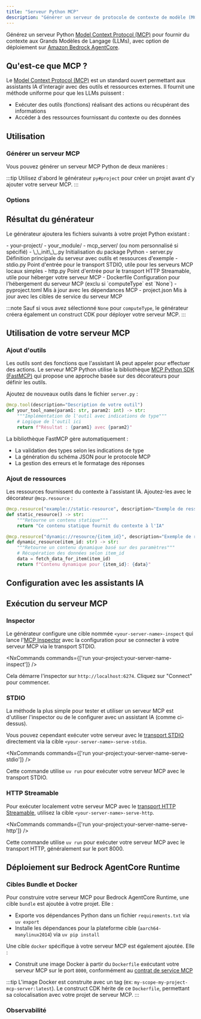 ```yaml
---
title: "Serveur Python MCP"
description: "Générer un serveur de protocole de contexte de modèle (MCP) Python pour fournir du contexte aux modèles de langage de grande taille"
---
```





Générez un serveur Python [Model Context Protocol (MCP)](https://modelcontextprotocol.io/) pour fournir du contexte aux Grands Modèles de Langage (LLMs), avec option de déploiement sur [Amazon Bedrock AgentCore](https://docs.aws.amazon.com/bedrock-agentcore/latest/devguide/).

## Qu'est-ce que MCP ?

Le [Model Context Protocol (MCP)](https://modelcontextprotocol.io/) est un standard ouvert permettant aux assistants IA d'interagir avec des outils et ressources externes. Il fournit une méthode uniforme pour que les LLMs puissent :

- Exécuter des outils (fonctions) réalisant des actions ou récupérant des informations  
- Accéder à des ressources fournissant du contexte ou des données

## Utilisation

### Générer un serveur MCP

Vous pouvez générer un serveur MCP Python de deux manières :

<RunGenerator generator="py#mcp-server" />

:::tip
Utilisez d'abord le générateur <Link path="/guides/python-project">`py#project`</Link> pour créer un projet avant d'y ajouter votre serveur MCP.
:::

### Options

<GeneratorParameters generator="py#mcp-server" />

## Résultat du générateur

Le générateur ajoutera les fichiers suivants à votre projet Python existant :

<FileTree>
  - your-project/
    - your_module/
      - mcp_server/ (ou nom personnalisé si spécifié)
        - \_\_init\_\_.py Initialisation du package Python
        - server.py Définition principale du serveur avec outils et ressources d'exemple
        - stdio.py Point d'entrée pour le transport STDIO, utile pour les serveurs MCP locaux simples
        - http.py Point d'entrée pour le transport HTTP Streamable, utile pour héberger votre serveur MCP
        - Dockerfile Configuration pour l'hébergement du serveur MCP (exclu si `computeType` est `None`)
    - pyproject.toml Mis à jour avec les dépendances MCP
    - project.json Mis à jour avec les cibles de service du serveur MCP
</FileTree>

:::note
Sauf si vous avez sélectionné `None` pour `computeType`, le générateur créera également un construct CDK pour déployer votre serveur MCP.
:::

## Utilisation de votre serveur MCP

### Ajout d'outils

Les outils sont des fonctions que l'assistant IA peut appeler pour effectuer des actions. Le serveur MCP Python utilise la bibliothèque [MCP Python SDK (FastMCP)](https://github.com/modelcontextprotocol/python-sdk) qui propose une approche basée sur des décorateurs pour définir les outils.

Ajoutez de nouveaux outils dans le fichier `server.py` :

```python
@mcp.tool(description="Description de votre outil")
def your_tool_name(param1: str, param2: int) -> str:
    """Implémentation de l'outil avec indications de type"""
    # Logique de l'outil ici
    return f"Résultat : {param1} avec {param2}"
```

La bibliothèque FastMCP gère automatiquement :
- La validation des types selon les indications de type
- La génération du schéma JSON pour le protocole MCP  
- La gestion des erreurs et le formatage des réponses

### Ajout de ressources

Les ressources fournissent du contexte à l'assistant IA. Ajoutez-les avec le décorateur `@mcp.resource` :

```python
@mcp.resource("example://static-resource", description="Exemple de ressource statique")
def static_resource() -> str:
    """Retourne un contenu statique"""
    return "Ce contenu statique fournit du contexte à l'IA"

@mcp.resource("dynamic://resource/{item_id}", description="Exemple de ressource dynamique")
def dynamic_resource(item_id: str) -> str:
    """Retourne un contenu dynamique basé sur des paramètres"""
    # Récupération des données selon item_id
    data = fetch_data_for_item(item_id)
    return f"Contenu dynamique pour {item_id}: {data}"
```

## Configuration avec les assistants IA

<Snippet name="mcp/configuration-py" parentHeading="Configuring with AI Assistants" />

## Exécution du serveur MCP

### Inspector

Le générateur configure une cible nommée `<your-server-name>-inspect` qui lance l'[MCP Inspector](https://github.com/modelcontextprotocol/inspector) avec la configuration pour se connecter à votre serveur MCP via le transport STDIO.

<NxCommands commands={['run your-project:your-server-name-inspect']} />

Cela démarre l'inspector sur `http://localhost:6274`. Cliquez sur "Connect" pour commencer.

### STDIO

La méthode la plus simple pour tester et utiliser un serveur MCP est d'utiliser l'inspector ou de le configurer avec un assistant IA (comme ci-dessus).

Vous pouvez cependant exécuter votre serveur avec le [transport STDIO](https://modelcontextprotocol.io/docs/concepts/transports#standard-input%2Foutput-stdio) directement via la cible `<your-server-name>-serve-stdio`.

<NxCommands commands={['run your-project:your-server-name-serve-stdio']} />

Cette commande utilise `uv run` pour exécuter votre serveur MCP avec le transport STDIO.

### HTTP Streamable

Pour exécuter localement votre serveur MCP avec le [transport HTTP Streamable](https://modelcontextprotocol.io/docs/concepts/transports#streamable-http), utilisez la cible `<your-server-name>-serve-http`.

<NxCommands commands={['run your-project:your-server-name-serve-http']} />

Cette commande utilise `uv run` pour exécuter votre serveur MCP avec le transport HTTP, généralement sur le port 8000.

## Déploiement sur Bedrock AgentCore Runtime

<Snippet name="mcp/bedrock-deployment" parentHeading="Deploying Your MCP Server to Bedrock AgentCore Runtime" />

### Cibles Bundle et Docker

Pour construire votre serveur MCP pour Bedrock AgentCore Runtime, une cible `bundle` est ajoutée à votre projet. Elle :

- Exporte vos dépendances Python dans un fichier `requirements.txt` via `uv export`  
- Installe les dépendances pour la plateforme cible (`aarch64-manylinux2014`) via `uv pip install`

Une cible `docker` spécifique à votre serveur MCP est également ajoutée. Elle :

- Construit une image Docker à partir du `Dockerfile` exécutant votre serveur MCP sur le port `8000`, conformément au [contrat de service MCP](https://docs.aws.amazon.com/bedrock-agentcore/latest/devguide/runtime-service-contract.html#mcp-protocol-contract)

:::tip
L'image Docker est construite avec un tag (ex: `my-scope-my-project-mcp-server:latest`). Le construct CDK hérite de ce `Dockerfile`, permettant sa colocalisation avec votre projet de serveur MCP.
:::

### Observabilité

<Snippet name="mcp/observability" parentHeading="Observability" />